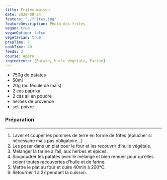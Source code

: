 ```yaml
---
title: Frites maison
date: 2020-08-24
feature: "./frites.jpg"
featureDescription: Photo des frites
vegan: true
veganOption: false
vegetarian: true
prepTime: 7
cookTime: 40
feeds: 3
course: Apéro
ingredients: [Patate, Huile végétale, Farine]
---
```


<Ingredients>

- 750g de <Ing id="patate">patates</Ing>
- 50ml <Ing id="huile végétale"/>
- 20g <Ing id="farine"/> (ou fécule de maïs)
- 2 càs paprika
- 2 càs ail en poudre
- herbes de provence
- sel, poivre

</Ingredients>

### Préparation
---

1. Laver et couper les pommes de terre en forme de frites (éplucher si nécessaire mais pas obligatoire…)
2. Les poser dans un plat pour le four et les recouvrir d’huile végétale.
3. Mélanger la farine à l’ail, aux herbes et épices.
4. Saupoudrer les patates avec le mélange et bien remuer pour qu’elles soient toutes recouvertes d’huile et de farine.
5. Mettre le plat au four et cuire 40min à 200°C.
6. Retourner 1 à 2x pendant la cuisson.
